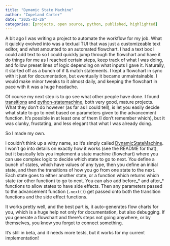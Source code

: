 ```yaml
---
title: "Dynamic State Machine"
author: "Copeland Carter"
date: "2025-03-26"
categories: [projects, open source, python, published, highlighted]
---
```


A bit ago I was writing a project to automate the workflow for my job. What it quickly evolved into was a textual TUI that was just a customizeable text editor, and what amounted to an automated flowchart. I had a text box I could add text to so I could quickly jump through the flowchart and have it do things for me as I reached certain steps, keep track of what I was doing, and follow preset lines of logic depending on what inputs I gave it. Naturally, it started off as a bunch of if & match statements. I kept a flowchart in sync with it just for documentation, but eventually it became unmaintainable. I would make minor tweaks to it almost daily, and keeping the flowchart in pace with it was a huge headache.

Of course my next step is to go see what other people have done. I found [transitions](https://pypi.org/project/transitions/) and [python-statemachine](https://pypi.org/project/python-statemachine/), both very good, mature projects. What they don't do however (as far as I could tell), is let you easily decide what state to go to next based on parameters given to the advancement function. It's possible in at least one of them (I don't remember which), but it was clunky, frustating, and less elegant that what I was already doing.

So I made my own.

I couldn't think up a witty name, so it's simply called [DynamicStateMachine](https://github.com/smartycope/DynamicStateMachine). I won't go into details on exactly how it works (see the README for that), but it basically lets you implement a state machine (flowchart) where you can use complex logic to decide which state to go to next. You define a bunch of states, which have values of any type, then you define an initial state, and then the transitions of how you go from one state to the next. Each state goes to either another state, or a function which returns which state (or other function) to go to next. You can also add before_* and after_* functions to allow states to have side effects. Then any parameters passed to the advancement function (`.next()`) get passed onto both the transition functions and the side effect functions.

It works pretty well, and the best part is, it auto-generates flow charts for you, which is a huge help not only for documentation, but also debugging. If you generate a flowchart and there's steps not going anywhere, or by themselves, you know you forgot to connect something.

It's still in beta, and it needs more tests, but it works for my current implementation!
